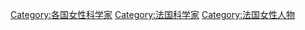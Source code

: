 [[Category:各国女性科学家|Category:各国女性科学家]]
[[Category:法国科学家|Category:法国科学家]]
[[Category:法国女性人物|Category:法国女性人物]]